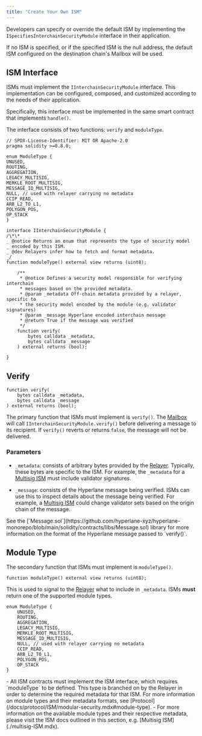 ```yaml
---
title: "Create Your Own ISM"
---
```


Developers can specify or override the default ISM by implementing the `ISpecifiesInterchainSecurityModule` interface in their application.

<Info>
  If no ISM is specified, or if the specified ISM is the null address, the
  default ISM configured on the destination chain's Mailbox will be used.
</Info>

## ISM Interface

ISMs must implement the `IInterchainSecurityModule` interface. This implementation can be configured, composed, and customized according to the needs of their application.

Specifically, this interface must be implemented in the same smart contract that implements `handle()`.

The interface consists of two functions: `verify` and `moduleType`.

<Accordion title="IInterchainSecurityModule Interface">

```solidity Solidity
// SPDX-License-Identifier: MIT OR Apache-2.0
pragma solidity >=0.8.0;

enum ModuleType {
UNUSED,
ROUTING,
AGGREGATION,
LEGACY_MULTISIG,
MERKLE_ROOT_MULTISIG,
MESSAGE_ID_MULTISIG,
NULL, // used with relayer carrying no metadata
CCIP_READ,
ARB_L2_TO_L1,
POLYGON_POS,
OP_STACK
}

interface IInterchainSecurityModule {
/\*\*
_ @notice Returns an enum that represents the type of security model
_ encoded by this ISM.
_ @dev Relayers infer how to fetch and format metadata.
_/
function moduleType() external view returns (uint8);

    /**
     * @notice Defines a security model responsible for verifying interchain
     * messages based on the provided metadata.
     * @param _metadata Off-chain metadata provided by a relayer, specific to
     * the security model encoded by the module (e.g. validator signatures)
     * @param _message Hyperlane encoded interchain message
     * @return True if the message was verified
     */
    function verify(
        bytes calldata _metadata,
        bytes calldata _message
    ) external returns (bool);

}

```

</Accordion>

## Verify

```solidity
function verify(
    bytes calldata _metadata,
    bytes calldata _message
) external returns (bool);
```

The primary function that ISMs must implement is `verify()`. The [Mailbox](../mailbox.mdx) will call `IInterchainSecurityModule.verify()` before delivering a message to its recipient. If `verify()` reverts or returns `false`, the message will not be delivered.

### Parameters

- `_metadata`: consists of arbitrary bytes provided by the [Relayer](../agents/relayer.mdx). Typically, these bytes are specific to the ISM. For example, the `_metadata` for a [Multisig ISM](multisig-ISM.mdx) must include validator signatures.

- `_message`: consists of the Hyperlane message being verified. ISMs can use this to inspect details about the message being verified. For example, a [Multisig ISM](multisig-ISM.mdx) could change validator sets based on the origin chain of the message.

<Warning>
  See the
  [`Message.sol`](https://github.com/hyperlane-xyz/hyperlane-monorepo/blob/main/solidity/contracts/libs/Message.sol)
  library for more information on the format of the Hyperlane message passed to
  `verify()`.
</Warning>

## Module Type

The secondary function that ISMs must implement is `moduleType()`.

```solidity
function moduleType() external view returns (uint8);
```

This is used to signal to the [Relayer](../agents/relayer.mdx) what to include in `_metadata`. ISMs **must** return one of the supported module types.

```solidity
enum ModuleType {
    UNUSED,
    ROUTING,
    AGGREGATION,
    LEGACY_MULTISIG,
    MERKLE_ROOT_MULTISIG,
    MESSAGE_ID_MULTISIG,
    NULL, // used with relayer carrying no metadata
    CCIP_READ,
    ARB_L2_TO_L1,
    POLYGON_POS,
    OP_STACK
}
```

<Info>
  - All ISM contracts must implement the ISM interface, which requires
  `moduleType` to be defined. This type is branched on by the Relayer in order
  to determine the required metadata for that ISM. For more information on
  module types and their metadata formats, see
  [Protocol](/docs/protocol/ISM/modular-security.mdx#module-type). - For more
  information on the available module types and their respective metadata,
  please visit the ISM docs outlined in this section, e.g. [Multisig
  ISM](./multisig-ISM.mdx).
</Info>
